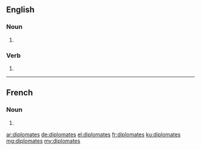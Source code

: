 ==English==

===Noun===
{{head|en|plural}}

# {{plural of|diplomate|lang=en}}

===Verb===
{{head|en}}

# {{en-third-person singular of|diplomate}}

----

==French==

===Noun===
{{head|fr|plural}} {{g|m|f}}

# {{plural of|diplomate|lang=fr}}

[[ar:diplomates]]
[[de:diplomates]]
[[el:diplomates]]
[[fr:diplomates]]
[[ku:diplomates]]
[[mg:diplomates]]
[[my:diplomates]]